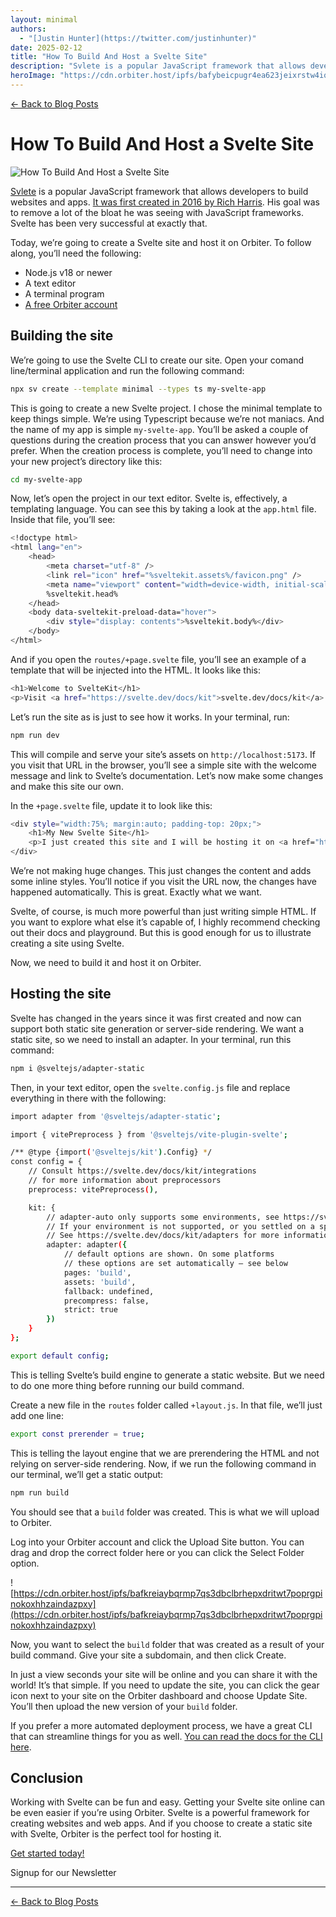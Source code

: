 ```yaml
---
layout: minimal
authors:
  - "[Justin Hunter](https://twitter.com/justinhunter)"
date: 2025-02-12
title: "How To Build And Host a Svelte Site"
description: "Svlete is a popular JavaScript framework that allows developers to build websites and apps. Let's host a Svelte site on Orbiter."
heroImage: "https://cdn.orbiter.host/ipfs/bafybeicpugr4ea623jeixrstw4iqjaki3vdoo4takqz2hw57wzjpjlduce"
---
```



[← Back to Blog Posts](/blog)

# How To Build And Host a Svelte Site

![How To Build And Host a Svelte Site](https://cdn.orbiter.host/ipfs/bafybeicpugr4ea623jeixrstw4iqjaki3vdoo4takqz2hw57wzjpjlduce)

[Svlete](https://svelte.dev) is a popular JavaScript framework that allows developers to build websites and apps. [It was first created in 2016 by Rich Harris](https://developyn.com/the-history-of-svelte/). His goal was to remove a lot of the bloat he was seeing with JavaScript frameworks. Svelte has been very successful at exactly that.

Today, we’re going to create a Svelte site and host it on Orbiter. To follow along, you’ll need the following:

- Node.js v18 or newer
- A text editor
- A terminal program
- [A free Orbiter account](https://orbiter.host/pricing)

## Building the site

We’re going to use the Svelte CLI to create our site. Open your comand line/terminal application and run the following command:

```bash
npx sv create --template minimal --types ts my-svelte-app
```

This is going to create a new Svelte project. I chose the minimal template to keep things simple. We’re using Typescript because we’re not maniacs. And the name of my app is simple `my-svelte-app`. You’ll be asked a couple of questions during the creation process that you can answer however you’d prefer. When the creation process is complete, you’ll need to change into your new project’s directory like this:

```bash
cd my-svelte-app
```

Now, let’s open the project in our text editor. Svelte is, effectively, a templating language. You can see this by taking a look at the `app.html` file. Inside that file, you’ll see:

```bash
<!doctype html>
<html lang="en">
	<head>
		<meta charset="utf-8" />
		<link rel="icon" href="%sveltekit.assets%/favicon.png" />
		<meta name="viewport" content="width=device-width, initial-scale=1" />
		%sveltekit.head%
	</head>
	<body data-sveltekit-preload-data="hover">
		<div style="display: contents">%sveltekit.body%</div>
	</body>
</html>
```

And if you open the `routes/+page.svelte` file, you’ll see an example of a template that will be injected into the HTML. It looks like this:

```bash
<h1>Welcome to SvelteKit</h1>
<p>Visit <a href="https://svelte.dev/docs/kit">svelte.dev/docs/kit</a> to read the documentation</p>
```

Let’s run the site as is just to see how it works. In your terminal, run:

```bash
npm run dev
```

This will compile and serve your site’s assets on `http://localhost:5173`. If you visit that URL in the browser, you’ll see a simple site with the welcome message and link to Svelte’s documentation. Let’s now make some changes and make this site our own.

In the `+page.svelte` file, update it to look like this:

```bash
<div style="width:75%; margin:auto; padding-top: 20px;">
    <h1>My New Svelte Site</h1>
    <p>I just created this site and I will be hosting it on <a href="https://orbiter.host">Orbiter</a>.</p>
</div>
```

We’re not making huge changes. This just changes the content and adds some inline styles. You’ll notice if you visit the URL now, the changes have happened automatically. This is great. Exactly what we want.

Svelte, of course, is much more powerful than just writing simple HTML. If you want to explore what else it’s capable of, I highly recommend checking out their docs and playground. But this is good enough for us to illustrate creating a site using Svelte.

Now, we need to build it and host it on Orbiter.

## Hosting the site

Svelte has changed in the years since it was first created and now can support both static site generation or server-side rendering. We want a static site, so we need to install an adapter. In your terminal, run this command:

```bash
npm i @sveltejs/adapter-static
```

Then, in your text editor, open the `svelte.config.js` file and replace everything in there with the following:

```bash
import adapter from '@sveltejs/adapter-static';

import { vitePreprocess } from '@sveltejs/vite-plugin-svelte';

/** @type {import('@sveltejs/kit').Config} */
const config = {
	// Consult https://svelte.dev/docs/kit/integrations
	// for more information about preprocessors
	preprocess: vitePreprocess(),

	kit: {
		// adapter-auto only supports some environments, see https://svelte.dev/docs/kit/adapter-auto for a list.
		// If your environment is not supported, or you settled on a specific environment, switch out the adapter.
		// See https://svelte.dev/docs/kit/adapters for more information about adapters.
		adapter: adapter({
			// default options are shown. On some platforms
			// these options are set automatically — see below
			pages: 'build',
			assets: 'build',
			fallback: undefined,
			precompress: false,
			strict: true
		})
	}
};

export default config;
```

This is telling Svelte’s build engine to generate a static website. But we need to do one more thing before running our build command.

Create a new file in the `routes` folder called `+layout.js`. In that file, we’ll just add one line:

```bash
export const prerender = true;
```

This is telling the layout engine that we are prerendering the HTML and not relying on server-side rendering. Now, if we run the following command in our terminal, we’ll get a static output:

```bash
npm run build
```

You should see that a `build` folder was created. This is what we will upload to Orbiter.

Log into your Orbiter account and click the Upload Site button. You can drag and drop the correct folder here or you can click the Select Folder option.

![https://cdn.orbiter.host/ipfs/bafkreiaybqrmp7qs3dbclbrhepxdritwt7poprgpinokoxhhzaindazpxy](https://cdn.orbiter.host/ipfs/bafkreiaybqrmp7qs3dbclbrhepxdritwt7poprgpinokoxhhzaindazpxy)

Now, you want to select the `build` folder that was created as a result of your build command. Give your site a subdomain, and then click Create.

In just a view seconds your site will be online and you can share it with the world! It’s that simple. If you need to update the site, you can click the gear icon next to your site on the Orbiter dashboard and choose Update Site. You’ll then upload the new version of your `build` folder.

If you prefer a more automated deployment process, we have a great CLI that can streamline things for you as well. [You can read the docs for the CLI here](https://docs.orbiter.host/cli).

## Conclusion

Working with Svelte can be fun and easy. Getting your Svelte site online can be even easier if you’re using Orbiter. Svelte is a powerful framework for creating websites and web apps. And if you choose to create a static site with Svelte, Orbiter is the perfect tool for hosting it.

[Get started today!](https://orbiter.host)

<div className="flex items-center flex-col gap-2 justify-center">
	<p className="font-bold">Signup for our Newsletter</p>
	<NewsletterForm />
</div>

---

[← Back to Blog Posts](/blog)
